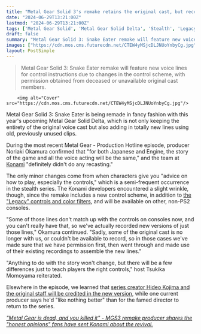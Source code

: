 ```yaml
---
title: "Metal Gear Solid 3's remake retains the original cast, but reconstructs some old 2004 clips for new voice lines"
date: "2024-06-29T13:21:00Z"
lastmod: "2024-06-29T13:21:00Z"
tags: ['Metal Gear Solid', 'Metal Gear Solid Delta', 'Stealth', 'Legacy', 'Hideo Kojima']
draft: false
summary: "Metal Gear Solid 3: Snake Eater remake will feature new voice lines for control instructions due to changes in the control scheme, with permission obtained from deceased or unavailable original cast members."
images: ["https://cdn.mos.cms.futurecdn.net/CTEW4yMSjcDLJNUoYnbyCg.jpg"]
layout: PostSimple
---
```

> Metal Gear Solid 3: Snake Eater remake will feature new voice lines for control instructions due to changes in the control scheme, with permission obtained from deceased or unavailable original cast members.


        <img alt="Cover" src="https://cdn.mos.cms.futurecdn.net/CTEW4yMSjcDLJNUoYnbyCg.jpg"/>
        
Metal Gear Solid 3: Snake Eater is being remade in fancy fashion with this year's upcoming Metal Gear Solid Delta, which is not only keeping the entirety of the original voice cast but also adding in totally new lines using old, previously unused clips.

During the most recent Metal Gear - Production Hotline episode, producer Noriaki Okamura confirmed that "for both Japanese and Engine, the story of the game and all the voice acting will be the same," and the team at [Konami](https://www.gamesradar.com/tag/konami/) "definitely didn't do any recasting." 

The only minor changes come from when characters give you "advice on how to play, especially the controls," which is a semi-frequent occurrence in the stealth series. The Konami developers encountered a slight wrinkle, though, since the remake includes a new control scheme, in addition to [the "Legacy" controls and color filters](https://www.gamesradar.com/games/metal-gear/metal-gear-solid-deltas-visual-filters-let-you-replicate-the-original-mgs-3s-ps2-look/), and will be available on other, non-PS2 consoles.

"Some of those lines don't match up with the controls on consoles now, and you can't really have that, so we've actually recorded new versions of just those lines," Okamura continued. "Sadly, some of the original cast is no longer with us, or couldn't be available to record, so in those cases we've made sure that we have permission first, then went through and made use of their existing recordings to assemble the new lines."

"Anything to do with the story won't change, but there will be a few differences just to teach players the right controls," host Tsukika Momoyama reiterated.

Elsewhere in the episode, we learned that [series creator Hideo Kojima and the original staff will be credited in the new version](https://www.gamesradar.com/games/metal-gear/metal-gear-solid-3-remake-will-credit-hideo-kojima-and-the-original-developers-since-theyre-a-part-of-these-games-too-and-one-current-dev-says-hed-like-nothing-better-than-to-have-the-og-director-back/), while one current producer says he'd "like nothing better" than for the famed director to return to the series.

[<em>"Metal Gear is dead, and you killed it" - MGS3 remake producer shares the "honest opinions" fans have sent Konami about the revival.</em>](https://www.gamesradar.com/games/metal-gear/metal-gear-is-dead-and-you-killed-it-mgs3-remake-producer-shares-the-honest-opinions-fans-have-sent-konami-about-the-revival/)
        